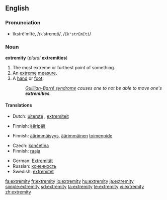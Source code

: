 ==English==

===Pronunciation===
*ĭkstrĕ'mĭtē, /ɪkˈstrɛmɪti/, /<tt>Ik"strEmIti</tt>/

===Noun===
'''extremity''' (''plural'' '''extremities''')

# The most extreme or furthest point of something.
# An [[extreme]] [[measure]].
# A [[hand]] or [[foot]].
#:''[[Guillian-Barré syndrome]] causes one to not be able to move one's '''extremities'''.''

====Translations====

{{trans-top|furthest point}}
*Dutch: [[uiterste]] {{n}}, [[extremiteit]] {{f}}
{{trans-mid}}
*Finnish: [[ääripää]]
{{trans-bottom}}

{{trans-top|extreme measure}}
*Finnish: [[äärimmäisyys]], [[äärimmäinen]] [[toimenpide]]
{{trans-mid}}
{{trans-bottom}}

{{trans-top|hand or foot}}
*Czech: [[končetina]] {{f}}
*Finnish: [[raaja]]
{{trans-mid}}
*German: [[Extremität]] {{f}}
*Russian: [[конечность]] {{f}}
*Swedish: [[extremitet]] {{c}}
{{trans-bottom}}

[[fa:extremity]]
[[fr:extremity]]
[[io:extremity]]
[[hu:extremity]]
[[ja:extremity]]
[[simple:extremity]]
[[sd:extremity]]
[[ta:extremity]]
[[te:extremity]]
[[vi:extremity]]
[[zh:extremity]]